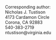 
<!--

{\bf Fused labeling for the automatic subparcellation of the hippocampus}

-->


\vspace{6 cm}

\begin{centering}

\LARGE

{\bf Multi-atlas intensity and label fusion with supervised segmentation refinement for
     the automatic subparcellation of the hippocampus}


\vspace{1 cm}

\large
Nicholas J. Tustison$^{1,2}$,
Brian B. Avants$^3$,
\ldots,
Hongzhi Wang$^4$,
\ldots,
Michael A. Yassa$^2$

\vspace{0.5 cm}

\small

$^1$Department of Radiology and Medical Imaging, University of Virginia, Charlottesville, VA

$^2$Department of Neurobiology and Behavior, University of California, Irvine, Irvine, CA

$^3$ Biogen, Cambridge, MA

$^4$ IBM Almaden Research Center

\end{centering}


\vspace{4.5 cm}

\normalsize

Corresponding author: \
Nicholas J. Tustison \
4173 Cardamon Circle \
Corona, CA  92883 \
540-383-2719 \
ntustison@virginia.edu \


